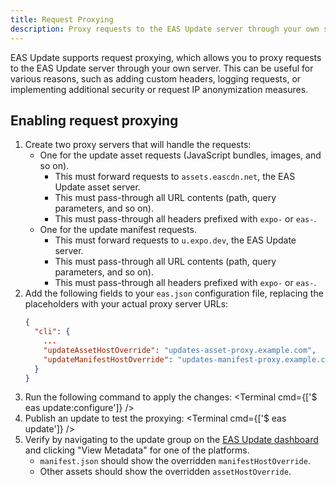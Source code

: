 ```yaml
---
title: Request Proxying
description: Proxy requests to the EAS Update server through your own server.
---
```



EAS Update supports request proxying, which allows you to proxy requests to the EAS Update server through your own server. This can be useful for various reasons, such as adding custom headers, logging requests, or implementing additional security or request IP anonymization measures.

## Enabling request proxying

1. Create two proxy servers that will handle the requests:
   - One for the update asset requests (JavaScript bundles, images, and so on).
     - This must forward requests to `assets.eascdn.net`, the EAS Update asset server.
     - This must pass-through all URL contents (path, query parameters, and so on).
     - This must pass-through all headers prefixed with `expo-` or `eas-`.
   - One for the update manifest requests.
     - This must forward requests to `u.expo.dev`, the EAS Update server.
     - This must pass-through all URL contents (path, query parameters, and so on).
     - This must pass-through all headers prefixed with `expo-` or `eas-`.
1. Add the following fields to your `eas.json` configuration file, replacing the placeholders with your actual proxy server URLs:
   ```json
   {
     "cli": {
       ...
       "updateAssetHostOverride": "updates-asset-proxy.example.com",
       "updateManifestHostOverride": "updates-manifest-proxy.example.com"
     }
   }
   ```
1. Run the following command to apply the changes:
   <Terminal cmd={['$ eas update:configure']} />
1. Publish an update to test the proxying:
   <Terminal cmd={['$ eas update']} />
1. Verify by navigating to the update group on the [EAS Update dashboard](https://expo.dev/accounts/[account]/projects/[project]/updates) and clicking "View Metadata" for one of the platforms.
   - `manifest.json` should show the overridden `manifestHostOverride`.
   - Other assets should show the overridden `assetHostOverride`.
